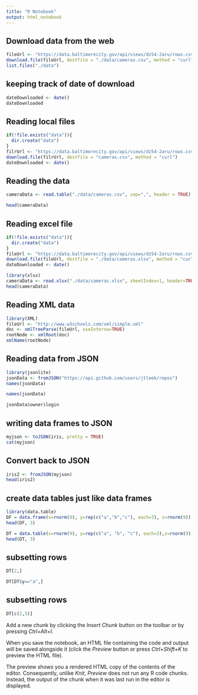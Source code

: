 ```yaml
---
title: "R Notebook"
output: html_notebook
---
```


## Download data from the web


```r
fileUrl <- "https://data.baltimorecity.gov/api/views/dz54-2aru/rows.csv?accessType=DOWNLOAD"
download.file(fileUrl, destfile = "./data/cameras.csv", method = "curl")
list.files("./data")

```

## keeping track of date of download
```r
dateDownloaded <- date()
dateDownloaded
```

## Reading local files

```r
if(!file.exists("data")){
  dir.create("data")
}
filrUrl <- "https://data.baltimorecity.gov/api/views/dz54-2aru/rows.csv?accessType=DOWNLOAD"
download.file(filrUrl, destfile = "cameras.csv", method = "curl")
dateDownloaded <- date()
```

## Reading the data

```r
cameraData <- read.table("./data/cameras.csv", sep=",", header = TRUE)
```
```r
head(cameraData)
```
## Reading excel file
```r
if(!file.exists("data")){
  dir.create("data")
}
fileUrl <- "https://data.baltimorecity.gov/api/views/dz54-2aru/rows.csv?accessType=DOWNLOAD&bom=true&format=true"
download.file(fileUrl, destfile = "./data/cameras.xlsx", method = "curl")
dateDownloaded <- date()
```
```r
library(xlsx)
cameraData <- read.xlsx("./data/cameras.xlsx", sheetIndex=1, header=TRUE)
head(cameraData)
```
## Reading XML data

```r
library(XML)
fileUrl <- "http://www.w3schools.com/xml/simple.xml"
doc <- xmlTreeParse(fileUrl, useInterna=TRUE)
rootNode <- xmlRoot(doc)
xmlName(rootNode)
```

## Reading data from JSON
```r
library(jsonlite)
jsonData <- fromJSON("https://api.github.com/users/jtleek/repos")
names(jsonData)
```
```r
names(jsonData)
```
```r
jsonData$owner$login
```
## writing data frames to JSON
```r
myjson <- toJSON(iris, pretty = TRUE)
cat(myjson)
```
## Convert back to JSON
```r
iris2 <- fromJSON(myjson)
head(iris2)
```
## create data tables just like data frames
```r
library(data.table)
DF = data.frame(x=rnorm(9), y=rep(c("a","b","c"), each=3), z=rnorm(9))
head(DF, 3)
```
```r
DT = data.table(x=rnorm(9), y=rep(c("a", "b", "c"), each=3),z=rnorm(9))
head(DT, 3)
```
## subsetting rows
```r
DT[2,]
```
```r
DT[DT$y=="a",]
```
## subsetting rows
```r
DT[c(2,3)]
```

Add a new chunk by clicking the *Insert Chunk* button on the toolbar or by pressing *Ctrl+Alt+I*.

When you save the notebook, an HTML file containing the code and output will be saved alongside it (click the *Preview* button or press *Ctrl+Shift+K* to preview the HTML file).

The preview shows you a rendered HTML copy of the contents of the editor. Consequently, unlike *Knit*, *Preview* does not run any R code chunks. Instead, the output of the chunk when it was last run in the editor is displayed.

